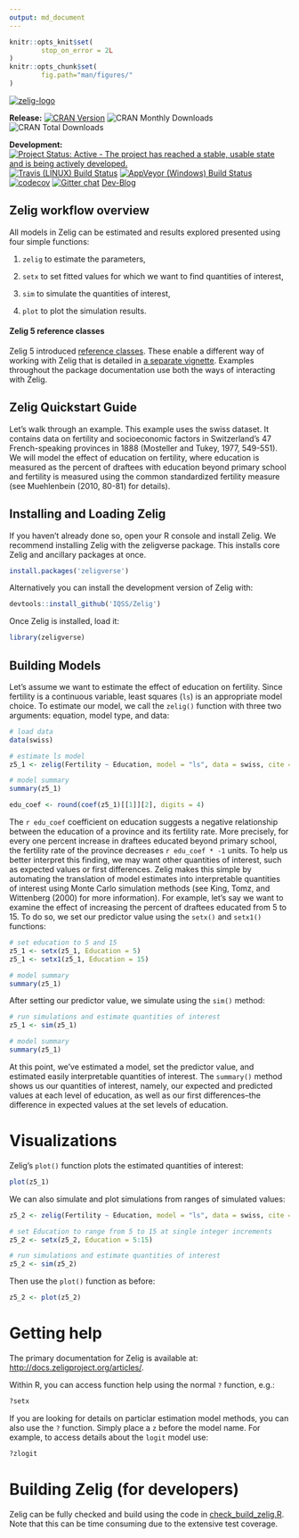 ```yaml
---
output: md_document
---
```


<!-- README.md is generated from README.Rmd. Please edit that file -->

```r
knitr::opts_knit$set(
        stop_on_error = 2L
)
knitr::opts_chunk$set(
        fig.path="man/figures/"
)
```

[![zelig-logo](man/figures/zelig.png)](http://zeligproject.org)



<!--- Badges ----->
**Release:**
[![CRAN Version](http://www.r-pkg.org/badges/version/Zelig)](http://cran.r-project.org/package=Zelig)
![CRAN Monthly Downloads](http://cranlogs.r-pkg.org/badges/last-month/Zelig)
![CRAN Total Downloads](http://cranlogs.r-pkg.org/badges/grand-total/Zelig)

**Development:**
[![Project Status: Active - The project has reached a stable, usable state and is being actively developed.](http://www.repostatus.org/badges/latest/active.svg)](http://www.repostatus.org/#active)
[![Travis (LINUX) Build Status](https://travis-ci.org/IQSS/Zelig.svg?branch=master)](https://travis-ci.org/IQSS/Zelig)
[![AppVeyor (Windows) Build Status](https://ci.appveyor.com/api/projects/status/github/IQSS/Zelig?branch=master&svg=true)](https://ci.appveyor.com/project/IQSS/Zelig)
[![codecov](https://codecov.io/gh/IQSS/Zelig/branch/master/graph/badge.svg)](https://codecov.io/gh/IQSS/Zelig)
[![Gitter
chat](https://badges.gitter.im/Zelig-dev/gitter.png)](https://gitter.im/Zelig-dev/Lobby?utm_source=share-link&utm_medium=link&utm_campaign=share-link)
[Dev-Blog](https://medium.com/zelig-dev)

## Zelig workflow overview

All models in Zelig can be estimated and results explored presented using four simple functions:

1. `zelig` to estimate the parameters,

2. `setx` to set fitted values for which we want to find quantities of interest,

3. `sim` to simulate the quantities of interest,

4. `plot` to plot the simulation results.

#### Zelig 5 reference classes

Zelig 5 introduced [reference classes](http://adv-r.had.co.nz/R5.html). These
enable a different way of working with Zelig that is detailed in [a separate vignette](docs/articles/zelig5_vs_zelig5.html). Examples throughout the package
documentation use both the ways of interacting with Zelig.

## Zelig Quickstart Guide

Let’s walk through an example. This example uses the swiss dataset. It contains
data on fertility and socioeconomic factors in Switzerland’s 47 French-speaking
provinces in 1888 (Mosteller and Tukey, 1977, 549-551). We will model the effect
of education on fertility, where education is measured as the percent of
draftees with education beyond primary school and fertility is measured using
the common standardized fertility measure (see Muehlenbein (2010, 80-81) for
details).

## Installing and Loading Zelig

If you haven't already done so, open your R console and install Zelig. We
recommend installing Zelig with the zeligverse package. This installs core
Zelig and ancillary packages at once.

```r
install.packages('zeligverse')
```

Alternatively you can install the development version of Zelig with:

```r
devtools::install_github('IQSS/Zelig')
```

Once Zelig is installed, load it:

```r
library(zeligverse)
```

## Building Models

Let’s assume we want to estimate the effect of education on fertility. Since
fertility is a continuous variable, least squares (`ls`) is an appropriate model
choice. To estimate our model, we call the `zelig()` function with three two
arguments: equation, model type, and data:

```r
# load data
data(swiss)

# estimate ls model
z5_1 <- zelig(Fertility ~ Education, model = "ls", data = swiss, cite = FALSE)

# model summary
summary(z5_1)
```

```r
edu_coef <- round(coef(z5_1)[[1]][2], digits = 4)
```

The `r edu_coef` coefficient on education suggests a negative relationship
between the education of a province and its fertility rate. More precisely,
for every one percent increase in draftees educated beyond primary school, the
fertility rate of the province decreases `r edu_coef * -1` units. To help us
better interpret this finding, we may want other quantities of interest, such as
expected values or first differences. Zelig makes this simple by automating the
translation of model estimates into interpretable quantities of interest using
Monte Carlo simulation methods (see King, Tomz, and Wittenberg (2000) for more
information). For example, let’s say we want to examine the effect of increasing
the percent of draftees educated from 5 to 15. To do so, we set our predictor
value using the `setx()` and `setx1()` functions:

```r
# set education to 5 and 15
z5_1 <- setx(z5_1, Education = 5)
z5_1 <- setx1(z5_1, Education = 15)

# model summary
summary(z5_1)
```

After setting our predictor value, we simulate using the `sim()` method:

```r
# run simulations and estimate quantities of interest
z5_1 <- sim(z5_1)

# model summary
summary(z5_1)
```

At this point, we’ve estimated a model, set the predictor value, and estimated
easily interpretable quantities of interest. The `summary()` method shows us our
quantities of interest, namely, our expected and predicted values at each level
of education, as well as our first differences–the difference in expected values
at the set levels of education.

# Visualizations

Zelig’s `plot()` function plots the estimated quantities of interest:

```r
plot(z5_1)
```

We can also simulate and plot simulations from ranges of simulated values:

```r

z5_2 <- zelig(Fertility ~ Education, model = "ls", data = swiss, cite = FALSE)

# set Education to range from 5 to 15 at single integer increments
z5_2 <- setx(z5_2, Education = 5:15)

# run simulations and estimate quantities of interest
z5_2 <- sim(z5_2)
```

Then use the `plot()` function as before:

```r
z5_2 <- plot(z5_2)
```

# Getting help

The primary documentation for Zelig is available at: <http://docs.zeligproject.org/articles/>.

Within R, you can access function help using the normal `?` function, e.g.:

```r
?setx
```

If you are looking for details on particlar estimation model methods, you can
also use the `?` function. Simply place a `z` before the model name. For
example, to access details about the `logit` model use:

```r
?zlogit
```


# Building Zelig (for developers)

Zelig can be fully checked and build using the code in
[check_build_zelig.R](check_build_zelig.R). Note that this can be time consuming
due to the extensive test coverage.
